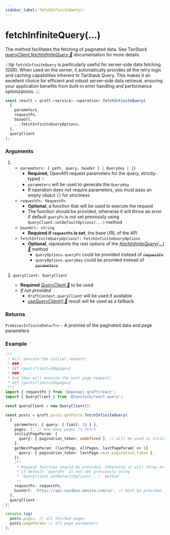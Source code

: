 ```yaml
---
sidebar_label: fetchInfiniteQuery()
---
```


# fetchInfiniteQuery(...)

The method facilitates the fetching of paginated data.
See TanStack [_queryClient.fetchInfiniteQuery 🌴_](https://tanstack.com/query/latest/docs/reference/QueryClient#queryclientfetchinfinitequery)
documentation for more details.

:::tip
`fetchInfiniteQuery` is particularly useful for server-side data fetching (SSR). When used on the server, it automatically
provides all the retry logic and caching capabilities inherent to TanStack Query.
This makes it an excellent choice for efficient and robust server-side data retrieval, ensuring your application benefits
from built-in error handling and performance optimizations.
:::

```ts
const result = qraft.<service>.<operation>.fetchInfiniteQuery(
  {
    parameters,
    requestFn,
    baseUrl,
    ...fetchInfiniteQueryOptions,
  },
  queryClient
);
```

### Arguments

1. - `parameters: { path, query, header } | QueryKey | {}`
     - **Required**, OpenAPI request parameters for the query, strictly-typed ✨
     - `parameters` will be used to generate the `QueryKey`
     - If operation does not require parameters, you must pass an empty object `{}` for strictness
   - `requestFn: RequestFn`
     - **Optional**, a function that will be used to execute the request
     - The function should be provided, otherwise it will throw an error if default `queryFn` is not set previously using `QueryClient.setDefaultOptions(...)` method
   - `baseUrl: string`
     - **Required if `requestFn` is set**, the base URL of the API
   - `fetchInfiniteQueryOptions?: FetchInfiniteQueryOptions`
     - **Optional**, represents the rest options of the [_fetchInfiniteQuery(...) 🌴_](https://tanstack.com/query/latest/docs/reference/QueryClient#queryclientfetchinfinitequery) method
       - `queryOptions.queryFn` could be provided instead of ~~`requestFn`~~
       - `queryOptions.queryKey` could be provided instead of ~~`parameters`~~

2. `queryClient: QueryClient`
   - **Required** [_QueryClient 🌴_](https://tanstack.com/query/latest/docs/reference/QueryClient) to be used
   - _If not provided_
     - `QraftContext.queryClient` will be used if available
     - [_useQueryClient() 🌴_](https://tanstack.com/query/latest/docs/framework/react/reference/useQueryClient)
       result will be used as a fallback

### Returns

`Promise<InfiniteData<T>>` - A promise of the paginated data and page parameters

### Example

```ts
/**
 * Will execute the initial request:
 * ###
 * GET /posts?limit=10&page=1
 * ###
 * And then will execute the next page request:
 * GET /posts?limit=10&page=2
 **/
import { requestFn } from '@openapi-qraft/react';
import { QueryClient } from '@tanstack/react-query';

const queryClient = new QueryClient();

const posts = qraft.posts.getPosts.fetchInfiniteQuery(
  {
    parameters: { query: { limit: 10 } },
    pages: 2, // How many pages to fetch
    initialPageParam: {
      query: { pagination_token: undefined }, // will be used in initial request
    },
    getNextPageParam: (lastPage, allPages, lastPageParam) => ({
      query: { pagination_token: lastPage.next_pagination_token },
    }),
    /**
     * Request function should be provided, otherwise it will throw an error
     * if default `queryFn` is not set previously using
     * `QueryClient.setDefaultOptions(...)` method
     */
    requestFn: requestFn,
    baseUrl: 'https://api.sandbox.monite.com/v1', // must be provided if `requestFn` is set
  },
  queryClient
);

console.log(
  posts.pages, // all fetched pages
  posts.pageParams // all page parameters
);
```
